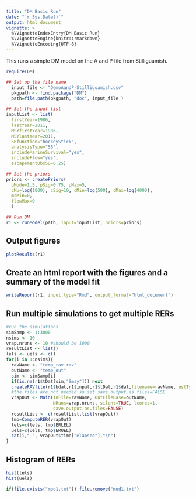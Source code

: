 ```yaml
---
title: "DM Basic Run"
date: "`r Sys.Date()`"
output: html_document
vignette: >
  %\VignetteIndexEntry{DM Basic Run}
  %\VignetteEngine{knitr::rmarkdown}
  %\VignetteEncoding{UTF-8}
---
```




This runs a simple DM model on the A and P file from Stilliguamish.

```r
require(DM)

## Set up the file name
  input_file <- "DemoAandP-Stilliguamish.csv"
  pkgpath <- find.package("DM")
  path=file.path(pkgpath, "doc", input_file )

## Set the input list
inputList <- list(
  firstYear=1986,
  lastYear=2011,
  MSYfirstYear=1986,
  MSYlastYear=2011,
  SRfunction="hockeyStick",
  analysisType="SS",
  includeMarineSurvival="yes",
  includeFlow="yes",
  escapementObsSD=0.25)

## Set the priors
priors <- createPriors(
  pMode=1.5, pSig=0.75, pMax=5,
  cMu=log(1000), cSig=10, cMin=log(500), cMax=log(4000),
  msMin=0,
  flowMax=0
  )

## Run DM
r1 <- runModel(path, input=inputList, priors=priors)
```

## Output figures

```r
plotResults(r1)
```

## Create an html report with the figures and a summary of the model fit

```r
writeReport(r1, input.type="Rmd", output_format="html_document")
```

## Run multiple simulations to get multiple RERs

```r
#run the simulations
simSamp <- 1:3000
nsims <- 10
vrap.nruns <- 10 #should be 1000
resultList <- list()
lels <- uels <- c()
for(i in 1:nsims){
  ravName <- "temp_rav.rav"
  outName <- "temp_out"
  sim <- simSamp[i]
  if(is.na(r1$tDat[sim,"Smsy"])) next
  createRAVfile(r1$bdat,r1$input,r1$tDat,r1$dat,filename=ravName, estType="sims",sim=sim, rav.options=list(lowerEscThreshold = 400))
  #the files are not needed so set save.output.as.files=FALSE
  vrapOut <- Main(InFile=ravName, OutFileBase=outName, 
                  NRuns=vrap.nruns, silent=TRUE, lcores=1,
                  save.output.as.files=FALSE)
  resultList <- c(resultList,list(vrapOut))
  tmp=ComputeRER(vrapOut)
  lels=c(lels, tmp$ERLEL)
  uels=c(uels, tmp$ERUEL)
  cat(i," ", vrapOut$time["elapsed"],"\n")
}
```

## Histogram of RERs

```r
hist(lels)
hist(uels)
```

```r
if(file.exists("mod1.txt")) file.remove("mod1.txt")
```